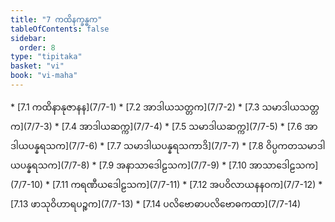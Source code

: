 ```yaml
---
title: "7 ကထိနက္ခန္ဓက"
tableOfContents: false
sidebar:
  order: 8
type: "tipitaka"
basket: "vi"
book: "vi-maha"
---
```



<DynamicBreadcrumb />



<TableOfContents book="vi-maha" section="7">
* [7.1 ကထိနာနုဇာနန](7/7-1)
* [7.2 အာဒါယသတ္တက](7/7-2)
* [7.3 သမာဒါယသတ္တက](7/7-3)
* [7.4 အာဒါယဆက္က](7/7-4)
* [7.5 သမာဒါယဆက္က](7/7-5)
* [7.6 အာဒါယပန္နရသက](7/7-6)
* [7.7 သမာဒါယပန္နရသကာဒိ](7/7-7)
* [7.8 ဝိပ္ပကတသမာဒါယပန္နရသက](7/7-8)
* [7.9 အနာသာဒေါဠသက](7/7-9)
* [7.10 အာသာဒေါဠသက](7/7-10)
* [7.11 ကရဏီယဒေါဠသက](7/7-11)
* [7.12 အပဝိလာယနနဝက](7/7-12)
* [7.13 ဖာသုဝိဟာရပဉ္စက](7/7-13)
* [7.14 ပလိဗောဓာပလိဗောဓကထာ](7/7-14)
</TableOfContents>